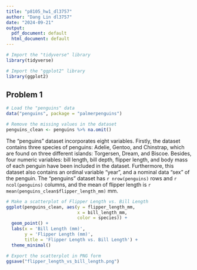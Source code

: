 ```yaml
---
title: "p8105_hw1_dl3757"
author: "Dang Lin dl3757"
date: "2024-09-21"
output:
  pdf_document: default
  html_document: default
---
```


```r
# Import the "tidyverse" library
library(tidyverse)

# Import the "ggplot2" library
library(ggplot2)
```

## Problem 1
```r
# Load the "penguins" data
data("penguins", package = "palmerpenguins")

# Remove the missing values in the dataset
penguins_clean <- penguins %>% na.omit()
```

The "penguins" dataset incorporates eight variables. Firstly, the dataset contains three species of penguins: Adelie, Gentoo, and Chinstrap, which are found on three different islands: Torgersen, Dream, and Biscoe. Besides, four numeric variables: bill length, bill depth, flipper length, and body mass of each penguin have been included in the dataset. Furthermore, this dataset also contains an ordinal variable "year", and a nominal data "sex" of the penguin. The "penguins" dataset has `r nrow(penguins)` rows and `r ncol(penguins)` columns, and the mean of flipper length is `r mean(penguins_clean$flipper_length_mm)` mm.

```r
# Make a scatterplot of Flipper Length vs. Bill Length
ggplot(penguins_clean, aes(y = flipper_length_mm, 
                           x = bill_length_mm, 
                           color = species)) + 
  geom_point() + 
  labs(x = 'Bill Length (mm)',
       y = 'Flipper Length (mm)',
       title = 'Flipper Length vs. Bill Length') + 
  theme_minimal()

# Export the scatterplot in PNG form
ggsave("flipper_length_vs_bill_length.png")
```